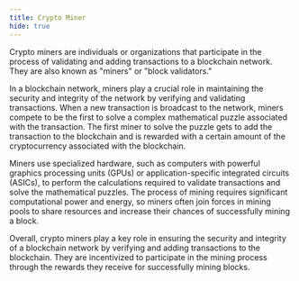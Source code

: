 ```yaml
---
title: Crypto Miner
hide: true
---
```


Crypto miners are individuals or organizations that participate in the process of validating and adding transactions to a blockchain network. They are also known as "miners" or "block validators."

In a blockchain network, miners play a crucial role in maintaining the security and integrity of the network by verifying and validating transactions. When a new transaction is broadcast to the network, miners compete to be the first to solve a complex mathematical puzzle associated with the transaction. The first miner to solve the puzzle gets to add the transaction to the blockchain and is rewarded with a certain amount of the cryptocurrency associated with the blockchain.

Miners use specialized hardware, such as computers with powerful graphics processing units (GPUs) or application-specific integrated circuits (ASICs), to perform the calculations required to validate transactions and solve the mathematical puzzles. The process of mining requires significant computational power and energy, so miners often join forces in mining pools to share resources and increase their chances of successfully mining a block.

Overall, crypto miners play a key role in ensuring the security and integrity of a blockchain network by verifying and adding transactions to the blockchain. They are incentivized to participate in the mining process through the rewards they receive for successfully mining blocks.

